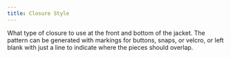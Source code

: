 ```yaml
---
title: Closure Style
---
```


What type of closure to use at the front and bottom
of the jacket. The pattern can be generated with
markings for buttons, snaps, or velcro, or left
blank with just a line to indicate where the
pieces should overlap.
